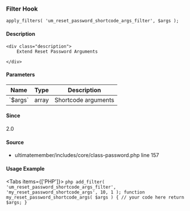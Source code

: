 
### Filter Hook    
    
```
apply_filters( 'um_reset_password_shortcode_args_filter', $args );
```

#### Description
    <div class="description">
        Extend Reset Password Arguments
 
    </div>

#### Parameters
            
<table className="table-auto mt-2 border dark:border-gray-500 p-5 text-sm text-left">
<thead>
<tr>
<th  className="px-3">Name</th>
<th  className="px-3">Type</th>
<th  className="px-3">Description</th>
</tr>
</thead>
<tbody>
               <tr >
               <td className="px-3 py-2">`$args`</td>
               <td className="px-3 py-2">array</td>
               <td className="px-3 py-2 text-sm">Shortcode arguments</td>
               </tr>
</tbody>
</table>

#### Since
<div class="description">
2.0
</div>

#### Source
  - <Link href="/developer/files/includes-core-class-password#source-view.157">ultimatemember/includes/core/class-password.php</Link> <Link href="/developer/files/includes-core-class-password#source-view.157">line 157</Link>



#### Usage Example

<Tabs items={['PHP']}>
    <Tab>
    ```php
    add_filter( 'um_reset_password_shortcode_args_filter', 'my_reset_password_shortcode_args', 10, 1 );
 function my_reset_password_shortcode_args( $args ) {
     // your code here
     return $args;
 }
    ```
    </Tab>
</Tabs>
